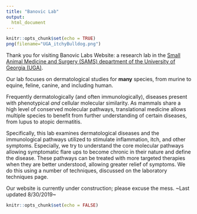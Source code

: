 ---
title: "Banovic Lab"
output: 
  html_document
---


```{r setup, include=FALSE}
knitr::opts_chunk$set(echo = TRUE)
png(filename="UGA_itchyBulldog.png")
```

Thank you for visiting Banovic Labs Website: a research lab in the [Small Animal Medicine and Surgery (SAMS) department of the University of Georgia (UGA)](https://vet.uga.edu/education/academic-departments/small-animal-medicine-and-surgery/).

Our lab focuses on dermatological studies for **many** species, from murine to equine, feline, canine, and including human. 

Frequently dermatologically (and often immunologically), diseases present with phenotypical _and_ cellular molecular similarity. As mammals share a high level of conserved molecular pathways, translational medicine allows multiple species to benefit from further understanding of certain diseases, from lupus to atopic dermatitis.

Specifically, this lab examines dermatological diseases and the immunological pathways utilized to stimulate inflammation, itch, and other symptoms. Especially, we try to understand the core molecular pathways allowing symptomatic flare ups to become chronic in their nature and define the disease. These pathways can be treated with more targeted therapies when they are better understood, allowing greater relief of symptoms. We do this using a number of techniques, discussed on the laboratory techniques page.

Our website is currently under construction; please excuse the mess. ~Last updated 8/30/2019~


```{r welcome}
knitr::opts_chunk$set(echo = FALSE)
```
